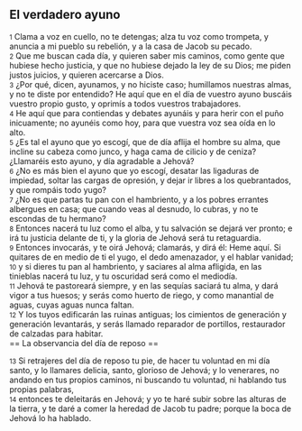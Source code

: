 == El verdadero ayuno ==

{{anchor|1}} <small>1</small> Clama a voz en cuello, no te detengas; alza tu voz como trompeta, y anuncia a mi pueblo su rebelión, y a la casa de Jacob su pecado.<br>
{{anchor|2}} <small>2</small> Que me buscan cada día, y quieren saber mis caminos, como gente que hubiese hecho justicia, y que no hubiese dejado la ley de su Dios; me piden justos juicios, y quieren acercarse a Dios.<br>
{{anchor|3}} <small>3</small> ¿Por qué, dicen, ayunamos, y no hiciste caso; humillamos nuestras almas, y no te diste por entendido? He aquí que en el día de vuestro ayuno buscáis vuestro propio gusto, y oprimís a todos vuestros trabajadores.<br>
{{anchor|4}} <small>4</small> He aquí que para contiendas y debates ayunáis y para herir con el puño inicuamente; no ayunéis como hoy, para que vuestra voz sea oída en lo alto.<br>
{{anchor|5}} <small>5</small> ¿Es tal el ayuno que yo escogí, que de día aflija el hombre su alma, que incline su cabeza como junco, y haga cama de cilicio y de ceniza? ¿Llamaréis esto ayuno, y día agradable a Jehová?<br>
{{anchor|6}} <small>6</small> ¿No es más bien el ayuno que yo escogí, desatar las ligaduras de impiedad, soltar las cargas de opresión, y dejar ir libres a los quebrantados, y que rompáis todo yugo?<br>
{{anchor|7}} <small>7</small> ¿No es que partas tu pan con el hambriento, y a los pobres errantes albergues en casa; que cuando veas al desnudo, lo cubras, y no te escondas de tu hermano?<br>
{{anchor|8}} <small>8</small> Entonces nacerá tu luz como el alba, y tu salvación se dejará ver pronto; e irá tu justicia delante de ti, y la gloria de Jehová será tu retaguardia.<br>
{{anchor|9}} <small>9</small> Entonces invocarás, y te oirá Jehová; clamarás, y dirá él: Heme aquí. Si quitares de en medio de ti el yugo, el dedo amenazador, y el hablar vanidad;<br>
{{anchor|10}} <small>10</small> y si dieres tu pan al hambriento, y saciares al alma afligida, en las tinieblas nacerá tu luz, y tu oscuridad será como el mediodía.<br>
{{anchor|11}} <small>11</small> Jehová te pastoreará siempre, y en las sequías saciará tu alma, y dará vigor a tus huesos; y serás como huerto de riego, y como manantial de aguas, cuyas aguas nunca faltan.<br>
{{anchor|12}} <small>12</small> Y los tuyos edificarán las ruinas antiguas; los cimientos de generación y generación levantarás, y serás llamado reparador de portillos, restaurador de calzadas para habitar.<br>
== La observancia del día de reposo ==

{{anchor|13}} <small>13</small> Si retrajeres del día de reposo tu pie, de hacer tu voluntad en mi día santo, y lo llamares delicia, santo, glorioso de Jehová; y lo venerares, no andando en tus propios caminos, ni buscando tu voluntad, ni hablando tus propias palabras,<br>
{{anchor|14}} <small>14</small> entonces te deleitarás en Jehová; y yo te haré subir sobre las alturas de la tierra, y te daré a comer la heredad de Jacob tu padre; porque la boca de Jehová lo ha hablado.<br>
